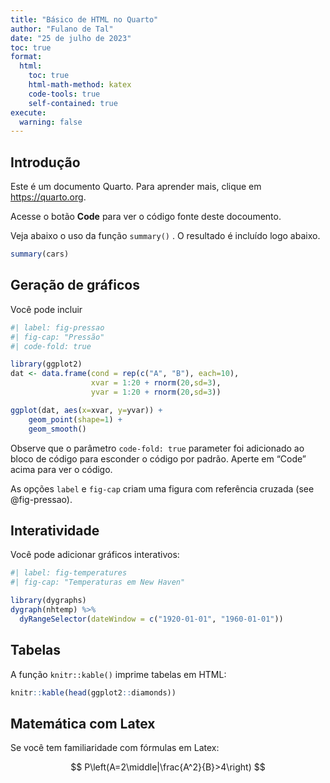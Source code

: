 ```yaml
---
title: "Básico de HTML no Quarto"
author: "Fulano de Tal"
date: "25 de julho de 2023"
toc: true
format:
  html:
    toc: true
    html-math-method: katex
    code-tools: true
    self-contained: true
execute:
  warning: false
---
```


## Introdução

Este é um documento Quarto. Para aprender mais, clique em <https://quarto.org>.

Acesse o botão **Code** para ver o código fonte deste docoumento.

Veja abaixo o uso da função `summary()` . O resultado é incluído logo abaixo.

```r
summary(cars)
```

## Geração de gráficos

Você pode incluir

```r
#| label: fig-pressao
#| fig-cap: "Pressão"
#| code-fold: true

library(ggplot2)
dat <- data.frame(cond = rep(c("A", "B"), each=10),
                  xvar = 1:20 + rnorm(20,sd=3),
                  yvar = 1:20 + rnorm(20,sd=3))

ggplot(dat, aes(x=xvar, y=yvar)) +
    geom_point(shape=1) + 
    geom_smooth() 
```

Observe que o parâmetro `code-fold: true` parameter foi adicionado ao bloco de código para esconder o código por padrão. Aperte em "Code" acima para ver o código.

As opções `label` e `fig-cap` criam uma figura com referência cruzada (see @fig-pressao).

## Interatividade

Você pode adicionar gráficos interativos:

```r
#| label: fig-temperatures
#| fig-cap: "Temperaturas em New Haven"

library(dygraphs)
dygraph(nhtemp) %>% 
  dyRangeSelector(dateWindow = c("1920-01-01", "1960-01-01"))
```

## Tabelas

A função `knitr::kable()` imprime tabelas em HTML:

```r
knitr::kable(head(ggplot2::diamonds))
```

## Matemática com Latex

Se você tem familiaridade com fórmulas em Latex:

$$
P\left(A=2\middle|\frac{A^2}{B}>4\right)
$$
